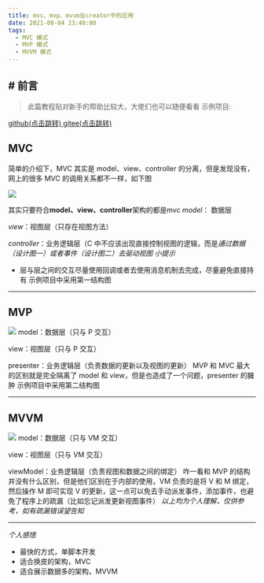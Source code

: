 ```yaml
---
title: mvc、mvp、mvvm在creator中的应用
date: 2021-08-04 23:40:00
tags:
  - MVC 模式
  - MVP 模式
  - MVVM 模式
---
```


## # 前言

> 此篇教程贴对新手的帮助比较大，大佬们也可以随便看看
> 示例项目:

<a href="https://github.com/1226085293/cc-structure" rel="nofollow noopener">
  github(点击跳转)
</a>

<a href="https://gitee.com/muzzik/cc-structure" rel="nofollow noopener">
  gitee(点击跳转)
</a>

## MVC

简单的介绍下，MVC 其实是 model、view、controller 的分离，但是发现没有，网上的很多 MVC 的调用关系都不一样，如下图

![](https://forum.cocos.org/uploads/default/optimized/3X/a/d/ad2b9c1cc3a2bc635778989b562f58819db824e1_2_192x500.png)

其实只要符合**model、view、controller**架构的都是mvc
_model_： 数据层

_view_：视图层（只存在视图方法）

_controller_：业务逻辑层（C 中不应该出现直接控制视图的逻辑，而是*通过数据（设计图一）或者事件（设计图二）去驱动视图*
_小提示_

- 层与层之间的交互尽量使用回调或者去使用消息机制去完成，尽量避免直接持有
  示例项目中采用第一结构图

---

## MVP

![](https://forum.cocos.org/uploads/default/original/3X/6/3/630ae17734159b2d2e6cd927b5b9f2f87ba43f62.png)
model：数据层（只与 P 交互）

view：视图层（只与 P 交互）

presenter：业务逻辑层（负责数据的更新以及视图的更新）
MVP 和 MVC 最大的区别就是完全隔离了 model 和 view，但是也造成了一个问题，presenter 的臃肿
示例项目中采用第二结构图

---

## MVVM

![](https://forum.cocos.org/uploads/default/original/3X/d/a/da7ae6fd091275fe2f387adec261af13d0f78927.png)
model：数据层（只与 VM 交互）

view：视图层（只与 VM 交互）

viewModel：业务逻辑层（负责视图和数据之间的绑定）
咋一看和 MVP 的结构并没有什么区别，但是他们区别在于内部的使用，VM 负责的是将 V 和 M 绑定，然后操作 M 即可实现 V 的更新，这一点可以免去手动派发事件，添加事件，也避免了程序上的疏漏（比如忘记派发更新视图事件）
_以上均为个人理解，仅供参考，如有疏漏错误望告知_

---

_个人感悟_

- 最快的方式，单脚本开发
- 适合换皮的架构，MVC
- 适合展示数据多的架构，MVVM
